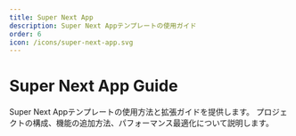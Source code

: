 ```yaml
---
title: Super Next App
description: Super Next Appテンプレートの使用ガイド
order: 6
icon: /icons/super-next-app.svg
---
```


# Super Next App Guide

Super Next Appテンプレートの使用方法と拡張ガイドを提供します。
プロジェクトの構成、機能の追加方法、パフォーマンス最適化について説明します。 